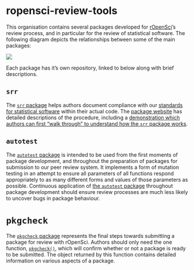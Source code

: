 

# ropensci-review-tools

This organisation contains several packages developed for
[rOpenSci](https://ropensci.org)'s review process, and in particular for the
review of statistical software. The following diagram depicts the relationships
between some of the main packages:

![](package-flow.png)

Each package has it's own repository, linked to below along with brief
descriptions.

## `srr`

The [`srr` package](https://github.com/ropensci-review-tools/srr) helps authors
document compliance with our [standards for statistical
software](https://stats-devguide.ropensci.org/standards.html) within their
actual code. The [package website](https://docs.ropensci.org/srr/) has detailed
descriptions of the procedure, including a [demonstration which authors can
first "walk through" to understand how the `srr` package
works](https://docs.ropensci.org/srr/articles/srr-stats.html).

## `autotest`

The [`autotest` package](https://github.com/ropensci-review-tools/autotest) is
intended to be used from the first moments of package development, and
throughout the preparation of packages for submission to our peer review
system. It implements a form of mutation testing in an attempt to ensure all
parameters of all functions respond appropriately to as many different forms
and values of those parameters as possible. Continuous application of 
[the `autotest` package](https://github.com/ropensci-review-tools/autotest)
throughout package development should ensure review processes are much less
likely to uncover bugs in package behaviour.

# `pkgcheck`

The [`pkgcheck` package](https://github.com/ropensci-review-tools/pkgcheck)
represents the final steps towards submitting a package for review with
rOpenSci. Authors should only need the one function,
[`pkgcheck()`](https://docs.ropensci.org/pkgcheck/reference/pkgcheck.html),
which will confirm whether or not a package is ready to be submitted. The
object returned by this function contains detailed information on various
aspects of a package.
